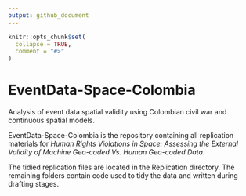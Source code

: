 ```yaml
---
output: github_document
---
```


<!-- README.md is generated from README.Rmd. Please edit that file -->

```r
knitr::opts_chunk$set(
  collapse = TRUE,
  comment = "#>"
)
```

# EventData-Space-Colombia
Analysis of event data spatial validity using Colombian civil war and continuous spatial models.

<!-- badges: start -->
<!-- badges: end -->

EventData-Space-Colombia is the repository containing all replication materials for *Human Rights Violations in Space: Assessing the External Validity of Machine Geo-coded Vs. Human Geo-coded Data*.

The tidied replication files are located in the Replication directory. The remaining folders contain code used to tidy the data and written during drafting stages.
